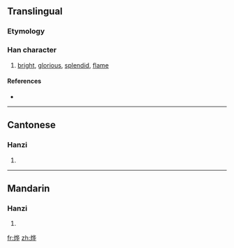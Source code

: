 {{also|燁}}
==Translingual==

===Etymology===
{{Han simp|燁|f=華|t=华}}

===Han character===
{{Han char|rn=86|rad=火|as=06|sn=10|four=|canj=火人心十 (FOPJ)}}

# [[bright]], [[glorious]], [[splendid]], [[flame]]

====References====
* {{Han ref|kx=0671.081|hdz=32200.070|uh=70E8|ud=28904}}

----

==Cantonese==

===Hanzi===
{{yue-hanzi|jyut=|y=yip6|tra=燁}}

# {{defn|Cantonese}}

----

==Mandarin==

===Hanzi===
{{cmn-hanzi|tra=燁|pin=[[tīng]] ([[ting1]]), [[yè]] ([[ye4]])|wg=t'ing<sup>1</sup>, yeh<sup>4</sup>}}

# {{defn|Mandarin}}

[[fr:烨]]
[[zh:烨]]